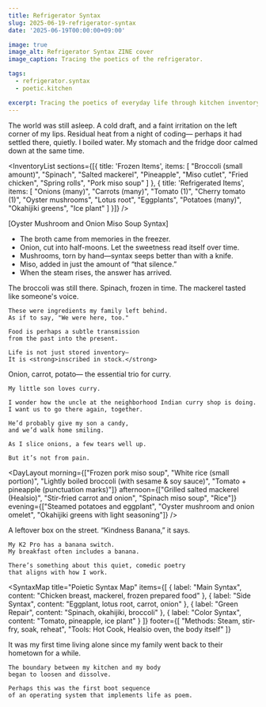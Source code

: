 ```yaml
---
title: Refrigerator Syntax
slug: 2025-06-19-refrigerator-syntax
date: '2025-06-19T00:00:00+09:00'

image: true
image_alt: Refrigerator Syntax ZINE cover
image_caption: Tracing the poetics of the refrigerator.

tags:
  - refrigerator.syntax
  - poetic.kitchen

excerpt: Tracing the poetics of everyday life through kitchen inventory and syntax.
---
```


<PoeticBlock title="Prologue｜Waking at 4:30 AM">
  <PoeticImage
    src="/images/zines/2025-06-19-refrigerator-syntax/refrigerator-breakfast.jpg"
    alt="June 19, 2025 breakfast: toast, yogurt, banana, and oligosaccharide drink"
    caption="June 19, 2025 breakfast: toast, yogurt, banana, and oligosaccharide drink"
  />
  <QuoteBlock>
    The world was still asleep.
    A cold draft, and a faint irritation on the left corner of my lips.
    Residual heat from a night of coding—
    perhaps it had settled there, quietly.
    I boiled water.
    My stomach and the fridge door calmed down at the same time.
  </QuoteBlock>
</PoeticBlock>

<PoeticImage
  src="/images/zines/2025-06-19-refrigerator-syntax/refrigerator-inside.jpg"
  alt="Inside the refrigerator"
  caption="Inside the refrigerator"
/>

<InventoryList
  sections={[{
    title: 'Frozen Items',
    items: [
      "Broccoli (small amount)",
      "Spinach",
      "Salted mackerel",
      "Pineapple",
      "Miso cutlet",
      "Fried chicken",
      "Spring rolls",
      "Pork miso soup"
    ]
  }, {
    title: 'Refrigerated Items',
    items: [
      "Onions (many)",
      "Carrots (many)",
      "Tomato (1)",
      "Cherry tomato (1)",
      "Oyster mushrooms",
      "Lotus root",
      "Eggplants",
      "Potatoes (many)",
      "Okahijiki greens",
      "Ice plant"
    ]
  }]}
/>

<SyntaxBox title="Fragment 1｜The Syntax of Miso Soup">
  [Oyster Mushroom and Onion Miso Soup Syntax]

  - The broth came from memories in the freezer.
  - Onion, cut into half-moons. Let the sweetness read itself over time.
  - Mushrooms, torn by hand—syntax seeps better than with a knife.
  - Miso, added in just the amount of “that silence.”
  - When the steam rises, the answer has arrived.
</SyntaxBox>

<PoeticBlock title="Fragment 2｜Dialogue with the Past Through Leftovers">
  <PoeticImage
    src="/images/zines/2025-06-19-refrigerator-syntax/refrigerator-dinner.jpg"
    alt="Dinner plate with vegetables and chicken"
    caption="Dinner plate with vegetables and chicken"
  />
  <QuoteBlock>
    The broccoli was still there.
    Spinach, frozen in time.
    The mackerel tasted like someone's voice.

    These were ingredients my family left behind.
    As if to say, "We were here, too."

    Food is perhaps a subtle transmission
    from the past into the present.

    Life is not just stored inventory—
    It is <strong>inscribed in stock.</strong>
  </QuoteBlock>
</PoeticBlock>

<PoeticBlock title="Fragment 3｜Naan, Candy, and Onion">
  <PoeticImage
    src="/images/zines/2025-06-19-refrigerator-syntax/curry-base-memory.jpg"
    alt="Curry base ingredients: onion, carrot, potato"
    caption="Curry base ingredients: onion, carrot, potato"
  />
  <QuoteBlock>
    Onion, carrot, potato—
    the essential trio for curry.

    My little son loves curry.

    I wonder how the uncle at the neighborhood Indian curry shop is doing.
    I want us to go there again, together.

    He’d probably give my son a candy,
    and we’d walk home smiling.

    As I slice onions, a few tears well up.

    But it’s not from pain.
  </QuoteBlock>
</PoeticBlock>

<DayLayout
  morning={["Frozen pork miso soup", "White rice (small portion)", "Lightly boiled broccoli (with sesame & soy sauce)", "Tomato + pineapple (punctuation marks)"]}
  afternoon={["Grilled salted mackerel (Healsio)", "Stir-fried carrot and onion", "Spinach miso soup", "Rice"]}
  evening={["Steamed potatoes and eggplant", "Oyster mushroom and onion omelet", "Okahijiki greens with light seasoning"]}
/>

<PoeticBlock title="Banana Syntax Box">
  <PoeticImage
    src="/images/zines/2025-06-19-refrigerator-syntax/banana-syntax-box.jpg"
    alt="Banana syntax box"
    caption="Banana syntax box"
  />
  <QuoteBlock>
    A leftover box on the street.
    “Kindness Banana,” it says.

    My K2 Pro has a banana switch.
    My breakfast often includes a banana.

    There’s something about this quiet, comedic poetry
    that aligns with how I work.
  </QuoteBlock>
</PoeticBlock>

<SyntaxMap
  title="Poietic Syntax Map"
  items={[
    { label: "Main Syntax", content: "Chicken breast, mackerel, frozen prepared food" },
    { label: "Side Syntax", content: "Eggplant, lotus root, carrot, onion" },
    { label: "Green Repair", content: "Spinach, okahijiki, broccoli" },
    { label: "Color Syntax", content: "Tomato, pineapple, ice plant" }
  ]}
  footer={[
    "Methods: Steam, stir-fry, soak, reheat",
    "Tools: Hot Cook, Healsio oven, the body itself"
  ]}
>
  <PoeticImage
    src="/images/zines/2025-06-19-refrigerator-syntax/syntaxmap-obsidian.jpg"
    alt="Obsidian screen showing refrigerator syntax map"
    caption="Obsidian screen showing refrigerator syntax map"
  />
</SyntaxMap>

<PoeticBlock title="Epilogue｜Where Life and Kitchen Begin to Blur">
  <QuoteBlock>
    It was my first time living alone
    since my family went back to their hometown for a while.

    The boundary between my kitchen and my body
    began to loosen and dissolve.

    Perhaps this was the first boot sequence
    of an operating system that implements life as poem.
  </QuoteBlock>
</PoeticBlock>